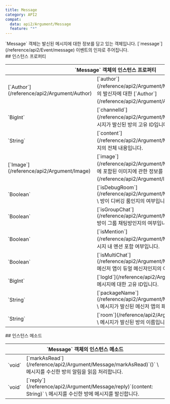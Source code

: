 ```yaml
---
title: Message
category: API2
compat:
  data: api2/Argument/Message
  feature: "*"
---
```


<Section>
  `Message` 객체는 발신된 메시지에 대한 정보를 담고 있는 객체입니다. [`message`](/reference/api2/Event/message) 이벤트의 인자로 주어집니다.
</Section>
<Section>
  ## 인스턴스 프로퍼티

  <Table>
    <Thead>
      <Tr>
        <Th colSpan="2">`Message` 객체의 인스턴스 프로퍼티</Th>
      </Tr>
    </Thead>
    <Tbody>
      <Tr>
        <Td><span>[`Author`](/reference/api2/Argument/Author)</span></Td>
        <Td>
          [`author`](/reference/api2/Argument/Message/author) \
          메시지의 발신자에 대한 [`Author`](/reference/api2/Argument/Author) 객체입니다.
        </Td>
      </Tr>
      <Tr>
        <Td><span>`BigInt`</span></Td>
        <Td>
          [`channelId`](/reference/api2/Argument/Message/channelId) \
          메시지가 발신된 방의 고유 ID입니다.
        </Td>
      </Tr>
      <Tr>
        <Td><span>`String`</span></Td>
        <Td>
          [`content`](/reference/api2/Argument/Message/content) \
          메시지의 전체 내용입니다.
        </Td>
      </Tr>
      <Tr>
        <Td><span>[`Image`](/reference/api2/Argument/Image)</span></Td>
        <Td>
          [`image`](/reference/api2/Argument/Message/image) \
          메시지에 포함된 이미지에 관한 정보를 담은 [`Image`](/reference/api2/Argument/Image) 객체입니다.
        </Td>
      </Tr>
      <Tr>
        <Td><span>`Boolean`</span></Td>
        <Td>
          [`isDebugRoom`](/reference/api2/Argument/Message/isDebugRoom) \
          방이 디버깅 룸인지의 여부입니다.
        </Td>
      </Tr>
      <Tr>
        <Td><span>`Boolean`</span></Td>
        <Td>
          [`isGroupChat`](/reference/api2/Argument/Message/isGroupChat) \
          방이 그룹 채팅방인지의 여부입니다.
        </Td>
      </Tr>
      <Tr>
        <Td><span>`Boolean`</span></Td>
        <Td>
          [`isMention`](/reference/api2/Argument/Message/isMention) \
          메시지 내 멘션 포함 여부입니다.
        </Td>
      </Tr>
      <Tr>
        <Td><span>`Boolean`</span></Td>
        <Td>
          [`isMultiChat`](/reference/api2/Argument/Message/isMultiChat) \
          메신저 앱이 듀얼 메신저인지의 여부입니다.
        </Td>
      </Tr>
      <Tr>
        <Td><span>`BigInt`</span></Td>
        <Td>
          [`logId`](/reference/api2/Argument/Message/logId) \
          메시지에 대한 고유 ID입니다.
        </Td>
      </Tr>
      <Tr>
        <Td><span>`String`</span></Td>
        <Td>
          [`packageName`](/reference/api2/Argument/Message/packageName) \
          메시지가 발신된 메신저 앱의 패키지명입니다.
        </Td>
      </Tr>
      <Tr>
        <Td><span>`String`</span></Td>
        <Td>
          [`room`](/reference/api2/Argument/Message/room) \
          메시지가 발신된 방의 이름입니다.
        </Td>
      </Tr>
    </Tbody>
  </Table>
</Section>
<Section>
  ## 인스턴스 메소드

  <Table>
    <Thead>
      <Tr>
        <Th colSpan="2">`Message` 객체의 인스턴스 메소드</Th>
      </Tr>
    </Thead>
    <Tbody>
      <Tr>
        <Td><span>`void`</span></Td>
        <Td>
          [`markAsRead`](/reference/api2/Argument/Message/markAsRead)`()` \
          메시지를 수신한 방의 알림을 읽음 처리합니다.
        </Td>
      </Tr>
      <Tr>
        <Td><span>`void`</span></Td>
        <Td>
          [`reply`](/reference/api2/Argument/Message/reply)`(content: String)` \
          메시지를 수신한 방에 메시지를 발신합니다.
        </Td>
      </Tr>
    </Tbody>
  </Table>
</Section>